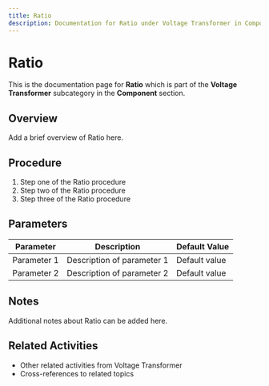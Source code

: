 ```yaml
---
title: Ratio
description: Documentation for Ratio under Voltage Transformer in Component category
---
```


# Ratio

This is the documentation page for **Ratio** which is part of the **Voltage Transformer** subcategory in the **Component** section.

## Overview

Add a brief overview of Ratio here.

## Procedure

1. Step one of the Ratio procedure
2. Step two of the Ratio procedure
3. Step three of the Ratio procedure

## Parameters

| Parameter | Description | Default Value |
|-----------|-------------|---------------|
| Parameter 1 | Description of parameter 1 | Default value |
| Parameter 2 | Description of parameter 2 | Default value |

## Notes

Additional notes about Ratio can be added here.

## Related Activities

- Other related activities from Voltage Transformer
- Cross-references to related topics
